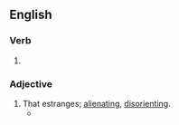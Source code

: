 ==English==

===Verb===
{{head|en|verb form}}

# {{present participle of|estrange|lang=en|nocat=1}}

===Adjective===
{{en-adj}}

# That estranges; [[alienating]], [[disorienting]].
#* {{quote-text|lang=en|year=1990|author={{w|Camille Paglia}}|title=Sexual Personae|passage=At his first rendezvous, De Marsay is blindfolded and driven endlessly through the streets, an '''estranging''' device which makes his native city a sexual labyrinth.}}